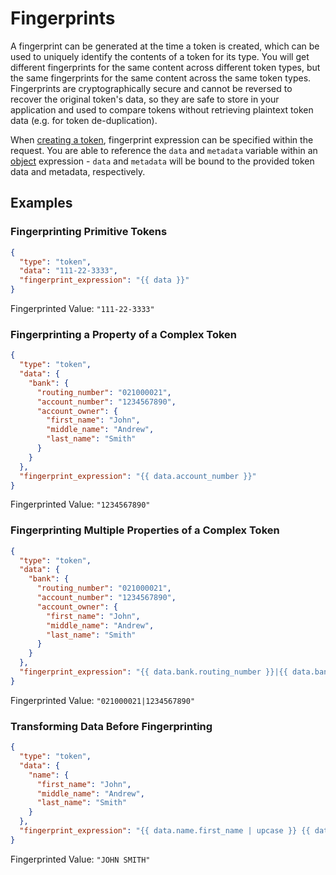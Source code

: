 # Fingerprints

A fingerprint can be generated at the time a token is created, which can be used to uniquely identify the contents of a token for its type. You will get different fingerprints for the same content
across different token types, but the same fingerprints for the same content across the same token types. Fingerprints are cryptographically secure and cannot be reversed to recover the original token's data, so they are safe to store in your application and used to compare tokens without retrieving plaintext token data (e.g. for token de-duplication).

When [creating a token](/docs/api/tokens#create-token), fingerprint expression can be specified within the request.
You are able to reference the `data` and `metadata` variable within an [object](/docs/expressions#objects) expression -
`data` and `metadata` will be bound to the provided token data and metadata, respectively.

## Examples

### Fingerprinting Primitive Tokens

```json title=Request
{
  "type": "token",
  "data": "111-22-3333",
  "fingerprint_expression": "{{ data }}"
}
```

Fingerprinted Value: `"111-22-3333"`

### Fingerprinting a Property of a Complex Token

```json title=Request
{
  "type": "token",
  "data": {
    "bank": {
      "routing_number": "021000021",
      "account_number": "1234567890",
      "account_owner": {
        "first_name": "John",
        "middle_name": "Andrew",
        "last_name": "Smith"
      }
    }
  },
  "fingerprint_expression": "{{ data.account_number }}"
}
```

Fingerprinted Value: `"1234567890"`

### Fingerprinting Multiple Properties of a Complex Token

```json title=Request
{
  "type": "token",
  "data": {
    "bank": {
      "routing_number": "021000021",
      "account_number": "1234567890",
      "account_owner": {
        "first_name": "John",
        "middle_name": "Andrew",
        "last_name": "Smith"
      }
    }
  },
  "fingerprint_expression": "{{ data.bank.routing_number }}|{{ data.bank.account_number }}"
}
```

Fingerprinted Value: `"021000021|1234567890"`

### Transforming Data Before Fingerprinting

```json title=Request
{
  "type": "token",
  "data": {
    "name": {
      "first_name": "John",
      "middle_name": "Andrew",
      "last_name": "Smith"
    }
  },
  "fingerprint_expression": "{{ data.name.first_name | upcase }} {{ data.last_name | upcase }}"
}
```

Fingerprinted Value: `"JOHN SMITH"`
